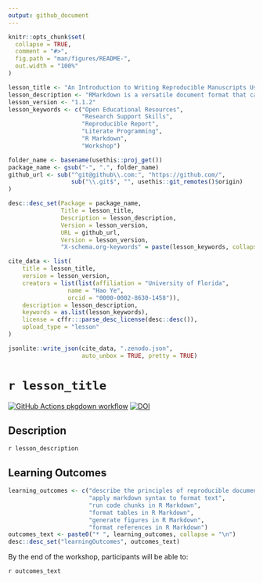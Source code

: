 ```yaml
---
output: github_document
---
```


<!-- README.md is generated from README.Rmd. Please edit that file -->

```r
knitr::opts_chunk$set(
  collapse = TRUE,
  comment = "#>",
  fig.path = "man/figures/README-",
  out.width = "100%"
)
```

```r

lesson_title <- "An Introduction to Writing Reproducible Manuscripts Using RMarkdown"
lesson_description <- "RMarkdown is a versatile document format that can combine text, R code, figures, and tables together in a single document, and create formatted output as PDFs, MS Word files, slides, websites, and more. This workshop will provide a basic introduction to using RMarkdown, how to insert code, tables, figures, and format references, and an overview of the possible output formats."
lesson_version <- "1.1.2"
lesson_keywords <- c("Open Educational Resources",
                     "Research Support Skills",
                     "Reproducible Report",
                     "Literate Programming",
                     "R Markdown", 
                     "Workshop")

folder_name <- basename(usethis::proj_get())
package_name <- gsub("-", ".", folder_name)
github_url <- sub("^git@github\\.com:", "https://github.com/", 
                  sub("\\.git$", "", usethis::git_remotes()$origin)
)

desc::desc_set(Package = package_name, 
               Title = lesson_title, 
               Description = lesson_description, 
               Version = lesson_version, 
               URL = github_url, 
               Version = lesson_version, 
               "X-schema.org-keywords" = paste(lesson_keywords, collapse = ", "))

cite_data <- list(
    title = lesson_title, 
    version = lesson_version, 
    creators = list(list(affiliation = "University of Florida", 
                 name = "Hao Ye", 
                 orcid = "0000-0002-8630-1458")), 
    description = lesson_description, 
    keywords = as.list(lesson_keywords), 
    license = cffr:::parse_desc_license(desc::desc()), 
    upload_type = "lesson"
)

jsonlite::write_json(cite_data, ".zenodo.json", 
                     auto_unbox = TRUE, pretty = TRUE)
```


# `r lesson_title`

<!-- badges: start -->
[![GitHub Actions pkgdown workflow](https://github.com/uf-repro/rmarkdown-intro/workflows/pkgdown/badge.svg)](https://github.com/uf-repro/rmarkdown-intro/actions?query=workflow%3Apkgdown)
[![DOI](https://zenodo.org/badge/277827412.svg)](https://zenodo.org/badge/latestdoi/277827412)
<!-- badges: end -->

## Description

`r lesson_description`

## Learning Outcomes

```r
learning_outcomes <- c("describe the principles of reproducible documents",
                       "apply markdown syntax to format text", 
                       "run code chunks in R Markdown", 
                       "format tables in R Markdown", 
                       "generate figures in R Markdown", 
                       "format references in R Markdown")
outcomes_text <- paste0("* ", learning_outcomes, collapse = "\n")
desc::desc_set("learningOutcomes", outcomes_text)
```

By the end of the workshop, participants will be able to:

`r outcomes_text`
